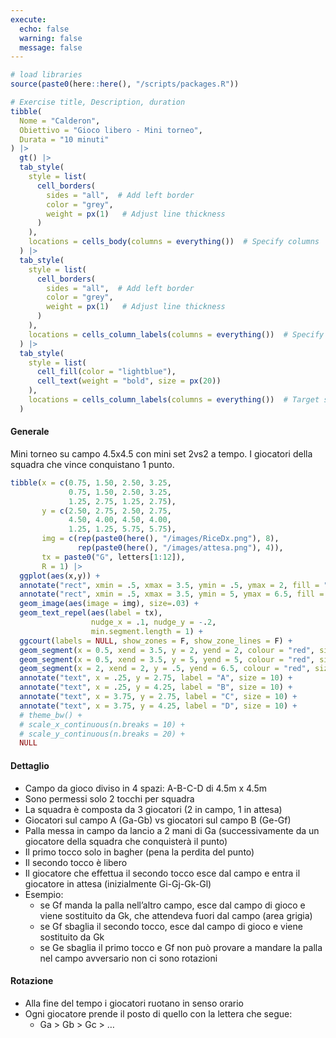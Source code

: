 ```yaml
---
execute:
  echo: false
  warning: false
  message: false
---
```


```r
# load libraries
source(paste0(here::here(), "/scripts/packages.R"))

# Exercise title, Description, duration
tibble(
  Nome = "Calderon",
  Obiettivo = "Gioco libero - Mini torneo",
  Durata = "10 minuti"
) |> 
  gt() |> 
  tab_style(
    style = list(
      cell_borders(
        sides = "all",  # Add left border
        color = "grey",
        weight = px(1)   # Adjust line thickness
      )
    ),
    locations = cells_body(columns = everything())  # Specify columns
  ) |> 
  tab_style(
    style = list(
      cell_borders(
        sides = "all",  # Add left border
        color = "grey",
        weight = px(1)   # Adjust line thickness
      )
    ),
    locations = cells_column_labels(columns = everything())  # Specify columns
  ) |> 
  tab_style(
    style = list(
      cell_fill(color = "lightblue"),
      cell_text(weight = "bold", size = px(20))
    ),
    locations = cells_column_labels(columns = everything())  # Target specific columns
  ) 
```

#### Generale

Mini torneo su campo 4.5x4.5 con mini set 2vs2 a tempo. I giocatori della squadra che vince conquistano 1 punto.

```r
tibble(x = c(0.75, 1.50, 2.50, 3.25,
             0.75, 1.50, 2.50, 3.25,
             1.25, 2.75, 1.25, 2.75),
       y = c(2.50, 2.75, 2.50, 2.75,
             4.50, 4.00, 4.50, 4.00,
             1.25, 1.25, 5.75, 5.75),
       img = c(rep(paste0(here(), "/images/RiceDx.png"), 8),
               rep(paste0(here(), "/images/attesa.png"), 4)),
       tx = paste0("G", letters[1:12]),
       R = 1) |> 
  ggplot(aes(x,y)) + 
  annotate("rect", xmin = .5, xmax = 3.5, ymin = .5, ymax = 2, fill = "grey", alpha = .8) +
  annotate("rect", xmin = .5, xmax = 3.5, ymin = 5, ymax = 6.5, fill = "grey", alpha = .8) +
  geom_image(aes(image = img), size=.03) +
  geom_text_repel(aes(label = tx),
                  nudge_x = .1, nudge_y = -.2,
                  min.segment.length = 1) +
  ggcourt(labels = NULL, show_zones = F, show_zone_lines = F) +
  geom_segment(x = 0.5, xend = 3.5, y = 2, yend = 2, colour = "red", size = 1) +
  geom_segment(x = 0.5, xend = 3.5, y = 5, yend = 5, colour = "red", size = 1) +
  geom_segment(x = 2, xend = 2, y = .5, yend = 6.5, colour = "red", size = 1) +
  annotate("text", x = .25, y = 2.75, label = "A", size = 10) +
  annotate("text", x = .25, y = 4.25, label = "B", size = 10) +
  annotate("text", x = 3.75, y = 2.75, label = "C", size = 10) +
  annotate("text", x = 3.75, y = 4.25, label = "D", size = 10) +
  # theme_bw() +
  # scale_x_continuous(n.breaks = 10) +
  # scale_y_continuous(n.breaks = 20) +
  NULL
```

#### Dettaglio
- Campo da gioco diviso in 4 spazi: A-B-C-D di 4.5m x 4.5m
- Sono permessi solo 2 tocchi per squadra
- La squadra è composta da 3 giocatori (2 in campo, 1 in attesa)
- Giocatori sul campo A (Ga-Gb) vs giocatori sul campo B (Ge-Gf)
- Palla messa in campo da lancio a 2 mani di Ga (successivamente da un giocatore della squadra che conquisterà il punto)
- Il primo tocco solo in bagher (pena la perdita del punto)
- Il secondo tocco è libero
- Il giocatore che effettua il secondo tocco esce dal campo e entra il giocatore in attesa (inizialmente Gi-Gj-Gk-Gl)
- Esempio:
    - se Gf manda la palla nell'altro campo, esce dal campo di gioco e viene sostituito da Gk, che attendeva fuori dal campo (area grigia)
    - se Gf sbaglia il secondo tocco, esce dal campo di gioco e viene sostituito da Gk
    - se Ge sbaglia il primo tocco e Gf non può provare a mandare la palla nel campo avversario non ci sono rotazioni

#### Rotazione
- Alla fine del tempo i giocatori ruotano in senso orario
- Ogni giocatore prende il posto di quello con la lettera che segue:
    - Ga > Gb > Gc > ...
